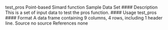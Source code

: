 test_pros
Point-based Simard function Sample Data Set
#### Description
This is a set of input data to test the pros function.
#### Usage
test_pros
#### Format
A data frame containing 9 columns, 4 rows, including 1 header line.
Source
no source
References
none
